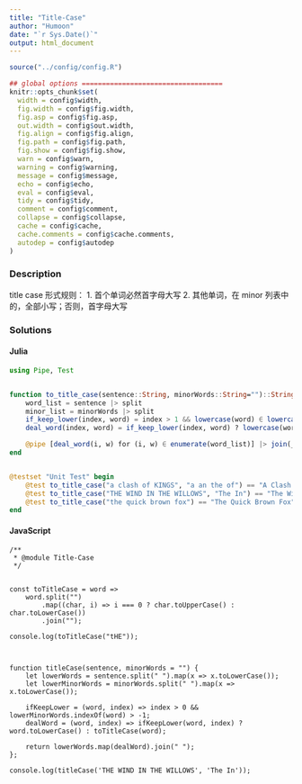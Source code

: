 ```yaml
---
title: "Title-Case"
author: "Humoon"
date: "`r Sys.Date()`"
output: html_document
---
```



```r
source("../config/config.R")

## global options ===================================
knitr::opts_chunk$set(
  width = config$width,
  fig.width = config$fig.width,
  fig.asp = config$fig.asp,
  out.width = config$out.width,
  fig.align = config$fig.align,
  fig.path = config$fig.path,
  fig.show = config$fig.show,
  warn = config$warn,
  warning = config$warning,
  message = config$message,
  echo = config$echo,
  eval = config$eval,
  tidy = config$tidy,
  comment = config$comment,
  collapse = config$collapse,
  cache = config$cache,
  cache.comments = config$cache.comments,
  autodep = config$autodep
)
```

### Description

title case 形式规则：
1. 首个单词必然首字母大写
2. 其他单词，在 minor 列表中的，全部小写；否则，首字母大写


### Solutions


#### Julia

```julia
using Pipe, Test


function to_title_case(sentence::String, minorWords::String="")::String
    word_list = sentence |> split
    minor_list = minorWords |> split
    if_keep_lower(index, word) = index > 1 && lowercase(word) ∈ lowercase.(minor_list)
    deal_word(index, word) = if_keep_lower(index, word) ? lowercase(word) : titlecase(word)

    @pipe [deal_word(i, w) for (i, w) ∈ enumerate(word_list)] |> join(_, " ")
end


@testset "Unit Test" begin
    @test to_title_case("a clash of KINGS", "a an the of") == "A Clash of Kings"
    @test to_title_case("THE WIND IN THE WILLOWS", "The In") == "The Wind in the Willows"
    @test to_title_case("the quick brown fox") == "The Quick Brown Fox"
end
```

#### JavaScript

```node
/**
 * @module Title-Case
 */


const toTitleCase = word =>
    word.split("")
        .map((char, i) => i === 0 ? char.toUpperCase() : char.toLowerCase())
        .join("");

console.log(toTitleCase("tHE"));



function titleCase(sentence, minorWords = "") {
    let lowerWords = sentence.split(" ").map(x => x.toLowerCase());
    let lowerMinorWords = minorWords.split(" ").map(x => x.toLowerCase());

    ifKeepLower = (word, index) => index > 0 && lowerMinorWords.indexOf(word) > -1;
    dealWord = (word, index) => ifKeepLower(word, index) ? word.toLowerCase() : toTitleCase(word);

    return lowerWords.map(dealWord).join(" ");
};

console.log(titleCase('THE WIND IN THE WILLOWS', 'The In'));
```
